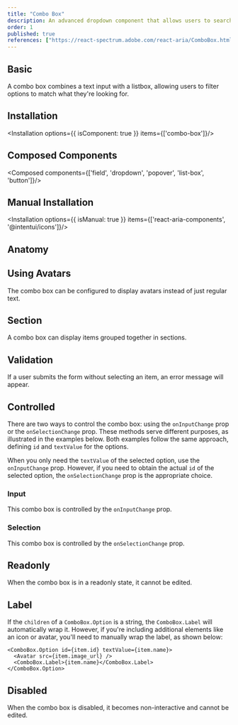 ```yaml
---
title: "Combo Box"
description: An advanced dropdown component that allows users to search, filter, and select options dynamically for a smoother selection experience.
order: 1
published: true
references: ["https://react-spectrum.adobe.com/react-aria/ComboBox.html#props"]
---
```


## Basic

A combo box combines a text input with a listbox, allowing users to filter options to match what they're looking for.
<How minW72 toUse="pickers/combo-box/combo-box-demo" />

## Installation
<Installation options={{ isComponent: true }} items={['combo-box']}/>

## Composed Components
<Composed components={['field', 'dropdown', 'popover', 'list-box', 'button']}/>

## Manual Installation
<Installation options={{ isManual: true }} items={['react-aria-components', '@intentui/icons']}/>

<SourceCode toShow='combo-box'/>

## Anatomy
<Anatomy show='combo-box-anatomy'/>

## Using Avatars
The combo box can be configured to display avatars instead of just regular text.
<How minW72 toUse="pickers/combo-box/combo-box-avatar-demo" />

## Section
A combo box can display items grouped together in sections.
<How minW72 toUse="pickers/combo-box/combo-box-section-demo" />

## Validation
If a user submits the form without selecting an item, an error message will appear.
<How minW72 toUse="pickers/combo-box/combo-box-validation-demo" />

## Controlled
There are two ways to control the combo box: using the `onInputChange` prop or the `onSelectionChange` prop. These methods serve different purposes, as illustrated in the examples below. Both examples follow the same approach, defining `id` and `textValue` for the options.

When you only need the `textValue` of the selected option, use the `onInputChange` prop. However, if you need to obtain the actual `id` of the selected option, the `onSelectionChange` prop is the appropriate choice.
### Input
This combo box is controlled by the `onInputChange` prop.
<How minW72 toUse="pickers/combo-box/combo-box-controlled-demo" />

### Selection
This combo box is controlled by the `onSelectionChange` prop.
<How minW72 toUse="pickers/combo-box/combo-box-controlled-selection-demo" />

## Readonly
When the combo box is in a readonly state, it cannot be edited.
<How minW72 toUse="pickers/combo-box/combo-box-readonly-demo" />

## Label
If the `children` of a `ComboBox.Option` is a string, the `ComboBox.Label` will automatically wrap it. However, if you're including additional elements like an icon or avatar, you'll need to manually wrap the label, as shown below:

```
<ComboBox.Option id={item.id} textValue={item.name}>
  <Avatar src={item.image_url} />
  <ComboBox.Label>{item.name}</ComboBox.Label>
</ComboBox.Option>
```

## Disabled
When the combo box is disabled, it becomes non-interactive and cannot be edited.
<How minW72 toUse="pickers/combo-box/combo-box-disabled-demo" />
